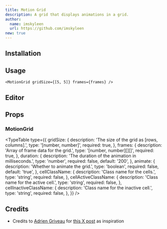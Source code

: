 ```yaml
---
title: Motion Grid
description: A grid that displays animations in a grid.
author:
  name: imskyleen
  url: https://github.com/imskyleen
new: true
---
```



<ComponentPreview name="motion-grid-demo" />

## Installation

<ComponentInstallation name="motion-grid" />

## Usage

```tsx
<MotionGrid gridSize={[5, 5]} frames={frames} />
```

## Editor

<MotionGridEditor />

## Props

### MotionGrid

<TypeTable
  type={{
    gridSize: {
      description: 'The size of the grid as [rows, columns].',
      type: '[number, number]',
      required: true,
    },
    frames: {
      description: 'Array of frame data for the grid.',
      type: '[number, number][][]',
      required: true,
    },
    duration: {
      description: 'The duration of the animation in milliseconds.',
      type: 'number',
      required: false,
      default: '200',
    },
    animate: {
      description: 'Whether to animate the grid.',
      type: 'boolean',
      required: false,
      default: 'true',
    },
    cellClassName: {
      description: 'Class name for the cells.',
      type: 'string',
      required: false,
    },
    cellActiveClassName: {
      description: 'Class name for the active cell.',
      type: 'string',
      required: false,
    },
    cellInactiveClassName: {
      description: 'Class name for the inactive cell.',
      type: 'string',
      required: false,
    },
  }}
/>

## Credits

- Credits to [Adrien Griveau](https://x.com/Griveau) for [this X post](https://x.com/Griveau/status/1932832554354163804) as inspiration
